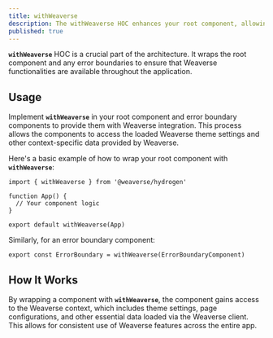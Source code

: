 ```yaml
---
title: withWeaverse
description: The withWeaverse HOC enhances your root component, allowing it to access Weaverse-specific properties and methods.
published: true
---
```


**`withWeaverse`** HOC is a crucial part of the architecture. It wraps the root component and any error boundaries to
ensure that Weaverse functionalities are available throughout the application.

## Usage

Implement **`withWeaverse`** in your root component and error boundary components to provide them with Weaverse
integration. This process allows the components to access the loaded Weaverse theme settings and other context-specific
data provided by Weaverse.

Here's a basic example of how to wrap your root component with **`withWeaverse`**:

```tsx
import { withWeaverse } from '@weaverse/hydrogen'

function App() {
  // Your component logic
}

export default withWeaverse(App)
```

Similarly, for an error boundary component:

```tsx
export const ErrorBoundary = withWeaverse(ErrorBoundaryComponent)
```

## How It Works

By wrapping a component with **`withWeaverse`**, the component gains access to the Weaverse context, which includes
theme settings, page configurations, and other essential data loaded via the Weaverse client. This allows for consistent
use of Weaverse features across the entire app.
